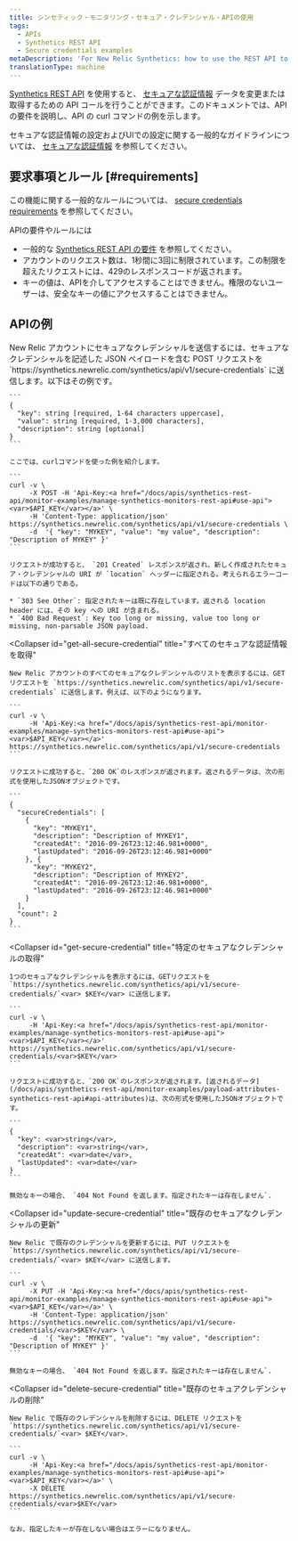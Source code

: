 ```yaml
---
title: シンセティック・モニタリング・セキュア・クレデンシャル・APIの使用
tags:
  - APIs
  - Synthetics REST API
  - Secure credentials examples
metaDescription: 'For New Relic Synthetics: how to use the REST API to manage secure credentials.'
translationType: machine
---
```


[Synthetics REST API](/docs/apis/synthetics-rest-api/monitor-examples/manage-synthetics-monitors-rest-api) を使用すると、 [セキュアな認証情報](/docs/synthetics/new-relic-synthetics/using-monitors/secure-credentials-store-credentials-information-scripted-browsers) データを変更または取得するための API コールを行うことができます。このドキュメントでは、API の要件を説明し、API の curl コマンドの例を示します。

セキュアな認証情報の設定およびUIでの設定に関する一般的なガイドラインについては、 [セキュアな認証情報](/docs/synthetics/new-relic-synthetics/using-monitors/secure-credentials-store-credentials-information-scripted-browsers) を参照してください。

## 要求事項とルール [#requirements]

この機能に関する一般的なルールについては、 [secure credentials requirements](/docs/synthetics/new-relic-synthetics/using-monitors/secure-credentials-store-credentials-information-scripted-browsers#requirements) を参照してください。

APIの要件やルールには

* 一般的な [Synthetics REST API の要件](/docs/apis/synthetics-rest-api/monitor-examples/manage-synthetics-monitors-rest-api#use-api) を参照してください。
* アカウントのリクエスト数は、1秒間に3回に制限されています。この制限を超えたリクエストには、429のレスポンスコードが返されます。
* キーの値は、APIを介してアクセスすることはできません。権限のないユーザーは、安全なキーの値にアクセスすることはできません。

## APIの例

<CollapserGroup>
  <Collapser
    id="add-secure-credential"
    title="セキュアなクレデンシャルの追加"
  >
    New Relic アカウントにセキュアなクレデンシャルを送信するには、セキュアなクレデンシャルを記述した JSON ペイロードを含む POST リクエストを `https://synthetics.newrelic.com/synthetics/api/v1/secure-credentials` に送信します。以下はその例です。

    ```
    {
      "key": string [required, 1-64 characters uppercase],
      "value": string [required, 1-3,000 characters],
      "description": string [optional]
    }
    ```

    ここでは、curlコマンドを使った例を紹介します。

    ```
    curl -v \
         -X POST -H 'Api-Key:<a href="/docs/apis/synthetics-rest-api/monitor-examples/manage-synthetics-monitors-rest-api#use-api"><var>$API_KEY</var></a>' \
         -H 'Content-Type: application/json' https://synthetics.newrelic.com/synthetics/api/v1/secure-credentials \
         -d  '{ "key": "MYKEY", "value": "my value", "description": "Description of MYKEY" }'
    ```

    リクエストが成功すると、 `201 Created` レスポンスが返され、新しく作成されたセキュア・クレデンシャルの URI が `location` ヘッダーに指定される。考えられるエラーコードは以下の通りである。

    * `303 See Other`: 指定されたキーは既に存在しています。返される location header には、その key への URI が含まれる。
    * `400 Bad Request`: Key too long or missing, value too long or missing, non-parsable JSON payload.
  </Collapser>

  <Collapser
    id="get-all-secure-credential"
    title="すべてのセキュアな認証情報を取得"
  >
    New Relic アカウントのすべてのセキュアなクレデンシャルのリストを表示するには、GET リクエストを `https://synthetics.newrelic.com/synthetics/api/v1/secure-credentials` に送信します。例えば、以下のようになります。

    ```
    curl -v \
         -H 'Api-Key:<a href="/docs/apis/synthetics-rest-api/monitor-examples/manage-synthetics-monitors-rest-api#use-api"><var>$API_KEY</var></a>' https://synthetics.newrelic.com/synthetics/api/v1/secure-credentials
    ```

    リクエストに成功すると、`200 OK`のレスポンスが返されます。返されるデータは、次の形式を使用したJSONオブジェクトです。

    ```
    {
      "secureCredentials": [
        {
          "key": "MYKEY1",
          "description": "Description of MYKEY1",
          "createdAt": "2016-09-26T23:12:46.981+0000",
          "lastUpdated": "2016-09-26T23:12:46.981+0000"
        }, {
          "key": "MYKEY2",
          "description": "Description of MYKEY2",
          "createdAt": "2016-09-26T23:12:46.981+0000",
          "lastUpdated": "2016-09-26T23:12:46.981+0000"
        }
      ],
      "count": 2
    }
    ```
  </Collapser>

  <Collapser
    id="get-secure-credential"
    title="特定のセキュアなクレデンシャルの取得"
  >
    1つのセキュアなクレデンシャルを表示するには、GETリクエストを `https://synthetics.newrelic.com/synthetics/api/v1/secure-credentials/`<var> $KEY</var> に送信します。

    ```
    curl -v \
         -H 'Api-Key:<a href="/docs/apis/synthetics-rest-api/monitor-examples/manage-synthetics-monitors-rest-api#use-api"><var>$API_KEY</var></a>' https://synthetics.newrelic.com/synthetics/api/v1/secure-credentials/<var>$KEY</var>
    ```

    リクエストに成功すると、`200 OK`のレスポンスが返されます。[返されるデータ](/docs/apis/synthetics-rest-api/monitor-examples/payload-attributes-synthetics-rest-api#api-attributes)は、次の形式を使用したJSONオブジェクトです。

    ```
    {
      "key": <var>string</var>,
      "description": <var>string</var>,
      "createdAt": <var>date</var>,​
      "lastUpdated": <var>date</var>
    }
    ```

    無効なキーの場合、 `404 Not Found を返します。指定されたキーは存在しません`.
  </Collapser>

  <Collapser
    id="update-secure-credential"
    title="既存のセキュアなクレデンシャルの更新"
  >
    New Relic で既存のクレデンシャルを更新するには、PUT リクエストを `https://synthetics.newrelic.com/synthetics/api/v1/secure-credentials/`<var> $KEY</var> に送信します。

    ```
    curl -v \
         -X PUT -H 'Api-Key:<a href="/docs/apis/synthetics-rest-api/monitor-examples/manage-synthetics-monitors-rest-api#use-api"><var>$API_KEY</var></a>' \
         -H 'Content-Type: application/json' https://synthetics.newrelic.com/synthetics/api/v1/secure-credentials/<var>$KEY</var> \
         -d  '{ "key": "MYKEY", "value": "my value", "description": "Description of MYKEY" }'
    ```

    無効なキーの場合、 `404 Not Found を返します。指定されたキーは存在しません`.
  </Collapser>

  <Collapser
    id="delete-secure-credential"
    title="既存のセキュアクレデンシャルの削除"
  >
    New Relic で既存のクレデンシャルを削除するには、DELETE リクエストを `https://synthetics.newrelic.com/synthetics/api/v1/secure-credentials/`<var> $KEY</var>.

    ```
    curl -v \
         -H 'Api-Key:<a href="/docs/apis/synthetics-rest-api/monitor-examples/manage-synthetics-monitors-rest-api#use-api"><var>$API_KEY</var></a>' \
         -X DELETE https://synthetics.newrelic.com/synthetics/api/v1/secure-credentials/<var>$KEY</var>
    ```

    なお、指定したキーが存在しない場合はエラーになりません。
  </Collapser>
</CollapserGroup>